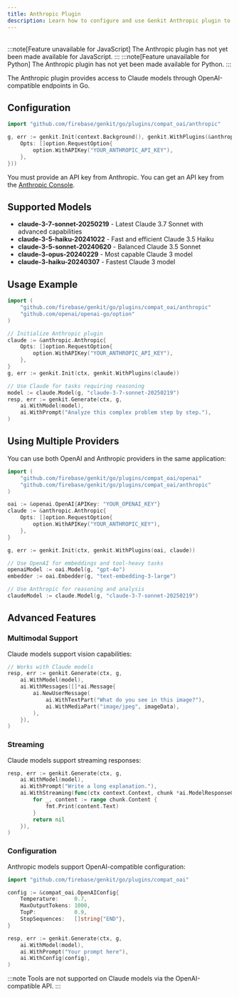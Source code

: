 ```yaml
---
title: Anthropic Plugin
description: Learn how to configure and use Genkit Anthropic plugin to access Claude models in Go.
---
```



<div style="display: flex; justify-content: space-between; align-items: center; gap: 1rem; margin: 1rem 0 1rem 0;">
  <LanguageSelector supportedLanguages="go" />
  <CopyMarkdownButton />
</div>

<LanguageContent lang="js">
  :::note[Feature unavailable for JavaScript]
The Anthropic plugin has not yet been made available for JavaScript.
:::
</LanguageContent>

<LanguageContent lang="python">
  :::note[Feature unavailable for Python]
The Anthropic plugin has not yet been made available for Python.
:::
</LanguageContent>

<LanguageContent lang="go">

The Anthropic plugin provides access to Claude models through OpenAI-compatible endpoints in Go.

## Configuration

```go
import "github.com/firebase/genkit/go/plugins/compat_oai/anthropic"
```

```go
g, err := genkit.Init(context.Background(), genkit.WithPlugins(&anthropic.Anthropic{
    Opts: []option.RequestOption{
        option.WithAPIKey("YOUR_ANTHROPIC_API_KEY"),
    },
}))
```

You must provide an API key from Anthropic. You can get an API key from the [Anthropic Console](https://console.anthropic.com/).

## Supported Models

- **claude-3-7-sonnet-20250219** - Latest Claude 3.7 Sonnet with advanced capabilities
- **claude-3-5-haiku-20241022** - Fast and efficient Claude 3.5 Haiku
- **claude-3-5-sonnet-20240620** - Balanced Claude 3.5 Sonnet
- **claude-3-opus-20240229** - Most capable Claude 3 model
- **claude-3-haiku-20240307** - Fastest Claude 3 model

## Usage Example

```go
import (
    "github.com/firebase/genkit/go/plugins/compat_oai/anthropic"
    "github.com/openai/openai-go/option"
)

// Initialize Anthropic plugin
claude := &anthropic.Anthropic{
    Opts: []option.RequestOption{
        option.WithAPIKey("YOUR_ANTHROPIC_API_KEY"),
    },
}
g, err := genkit.Init(ctx, genkit.WithPlugins(claude))

// Use Claude for tasks requiring reasoning
model := claude.Model(g, "claude-3-7-sonnet-20250219")
resp, err := genkit.Generate(ctx, g,
    ai.WithModel(model),
    ai.WithPrompt("Analyze this complex problem step by step."),
)
```

## Using Multiple Providers

You can use both OpenAI and Anthropic providers in the same application:

```go
import (
    "github.com/firebase/genkit/go/plugins/compat_oai/openai"
    "github.com/firebase/genkit/go/plugins/compat_oai/anthropic"
)

oai := &openai.OpenAI{APIKey: "YOUR_OPENAI_KEY"}
claude := &anthropic.Anthropic{
    Opts: []option.RequestOption{
        option.WithAPIKey("YOUR_ANTHROPIC_KEY"),
    },
}

g, err := genkit.Init(ctx, genkit.WithPlugins(oai, claude))

// Use OpenAI for embeddings and tool-heavy tasks
openaiModel := oai.Model(g, "gpt-4o")
embedder := oai.Embedder(g, "text-embedding-3-large")

// Use Anthropic for reasoning and analysis
claudeModel := claude.Model(g, "claude-3-7-sonnet-20250219")
```

## Advanced Features

### Multimodal Support

Claude models support vision capabilities:

```go
// Works with Claude models
resp, err := genkit.Generate(ctx, g,
    ai.WithModel(model),
    ai.WithMessages([]*ai.Message{
        ai.NewUserMessage(
            ai.WithTextPart("What do you see in this image?"),
            ai.WithMediaPart("image/jpeg", imageData),
        ),
    }),
)
```

### Streaming

Claude models support streaming responses:

```go
resp, err := genkit.Generate(ctx, g,
    ai.WithModel(model),
    ai.WithPrompt("Write a long explanation."),
    ai.WithStreaming(func(ctx context.Context, chunk *ai.ModelResponseChunk) error {
        for _, content := range chunk.Content {
            fmt.Print(content.Text)
        }
        return nil
    }),
)
```

### Configuration

Anthropic models support OpenAI-compatible configuration:

```go
import "github.com/firebase/genkit/go/plugins/compat_oai"

config := &compat_oai.OpenAIConfig{
    Temperature:     0.7,
    MaxOutputTokens: 1000,
    TopP:            0.9,
    StopSequences:   []string{"END"},
}

resp, err := genkit.Generate(ctx, g,
    ai.WithModel(model),
    ai.WithPrompt("Your prompt here"),
    ai.WithConfig(config),
)
```

:::note
Tools are not supported on Claude models via the OpenAI-compatible API.
:::

</LanguageContent>
